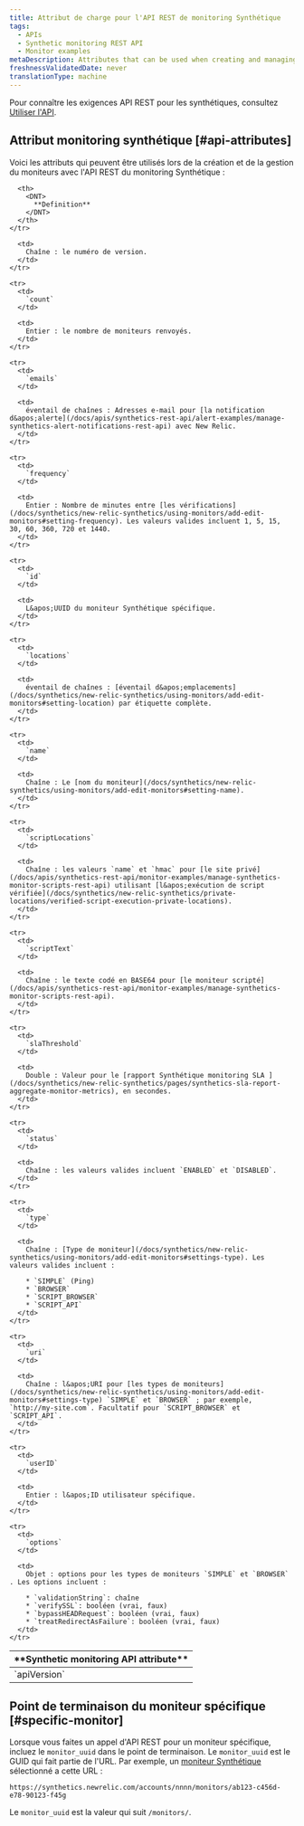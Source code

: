```yaml
---
title: Attribut de charge pour l'API REST de monitoring Synthétique
tags:
  - APIs
  - Synthetic monitoring REST API
  - Monitor examples
metaDescription: Attributes that can be used when creating and managing synthetic monitors via the REST API.
freshnessValidatedDate: never
translationType: machine
---
```


Pour connaître les exigences API REST pour les synthétiques, consultez [Utiliser l&apos;API](/docs/apis/synthetics-rest-api/monitor-examples/manage-synthetics-monitors-rest-api#use-api).

## Attribut monitoring synthétique [#api-attributes]

Voici les attributs qui peuvent être utilisés lors de la création et de la gestion du moniteurs avec l&apos;API REST du monitoring Synthétique :

<table>
  <thead>
    <tr>
      <th style={{ width: "200px" }}>
        <DNT>
          **Synthetic monitoring API attribute**
        </DNT>
      </th>

      <th>
        <DNT>
          **Definition**
        </DNT>
      </th>
    </tr>
  </thead>

  <tbody>
    <tr>
      <td>
        `apiVersion`
      </td>

      <td>
        Chaîne : le numéro de version.
      </td>
    </tr>

    <tr>
      <td>
        `count`
      </td>

      <td>
        Entier : le nombre de moniteurs renvoyés.
      </td>
    </tr>

    <tr>
      <td>
        `emails`
      </td>

      <td>
        éventail de chaînes : Adresses e-mail pour [la notification d&apos;alerte](/docs/apis/synthetics-rest-api/alert-examples/manage-synthetics-alert-notifications-rest-api) avec New Relic.
      </td>
    </tr>

    <tr>
      <td>
        `frequency`
      </td>

      <td>
        Entier : Nombre de minutes entre [les vérifications](/docs/synthetics/new-relic-synthetics/using-monitors/add-edit-monitors#setting-frequency). Les valeurs valides incluent 1, 5, 15, 30, 60, 360, 720 et 1440.
      </td>
    </tr>

    <tr>
      <td>
        `id`
      </td>

      <td>
        L&apos;UUID du moniteur Synthétique spécifique.
      </td>
    </tr>

    <tr>
      <td>
        `locations`
      </td>

      <td>
        éventail de chaînes : [éventail d&apos;emplacements](/docs/synthetics/new-relic-synthetics/using-monitors/add-edit-monitors#setting-location) par étiquette complète.
      </td>
    </tr>

    <tr>
      <td>
        `name`
      </td>

      <td>
        Chaîne : Le [nom du moniteur](/docs/synthetics/new-relic-synthetics/using-monitors/add-edit-monitors#setting-name).
      </td>
    </tr>

    <tr>
      <td>
        `scriptLocations`
      </td>

      <td>
        Chaîne : les valeurs `name` et `hmac` pour [le site privé](/docs/apis/synthetics-rest-api/monitor-examples/manage-synthetics-monitor-scripts-rest-api) utilisant [l&apos;exécution de script vérifiée](/docs/synthetics/new-relic-synthetics/private-locations/verified-script-execution-private-locations).
      </td>
    </tr>

    <tr>
      <td>
        `scriptText`
      </td>

      <td>
        Chaîne : le texte codé en BASE64 pour [le moniteur scripté](/docs/apis/synthetics-rest-api/monitor-examples/manage-synthetics-monitor-scripts-rest-api).
      </td>
    </tr>

    <tr>
      <td>
        `slaThreshold`
      </td>

      <td>
        Double : Valeur pour le [rapport Synthétique monitoring SLA ](/docs/synthetics/new-relic-synthetics/pages/synthetics-sla-report-aggregate-monitor-metrics), en secondes.
      </td>
    </tr>

    <tr>
      <td>
        `status`
      </td>

      <td>
        Chaîne : les valeurs valides incluent `ENABLED` et `DISABLED`.
      </td>
    </tr>

    <tr>
      <td>
        `type`
      </td>

      <td>
        Chaîne : [Type de moniteur](/docs/synthetics/new-relic-synthetics/using-monitors/add-edit-monitors#settings-type). Les valeurs valides incluent :

        * `SIMPLE` (Ping)
        * `BROWSER`
        * `SCRIPT_BROWSER`
        * `SCRIPT_API`
      </td>
    </tr>

    <tr>
      <td>
        `uri`
      </td>

      <td>
        Chaîne : l&apos;URI pour [les types de moniteurs](/docs/synthetics/new-relic-synthetics/using-monitors/add-edit-monitors#settings-type) `SIMPLE` et `BROWSER` ; par exemple, `http://my-site.com`. Facultatif pour `SCRIPT_BROWSER` et `SCRIPT_API`.
      </td>
    </tr>

    <tr>
      <td>
        `userID`
      </td>

      <td>
        Entier : l&apos;ID utilisateur spécifique.
      </td>
    </tr>

    <tr>
      <td>
        `options`
      </td>

      <td>
        Objet : options pour les types de moniteurs `SIMPLE` et `BROWSER` . Les options incluent :

        * `validationString`: chaîne
        * `verifySSL`: booléen (vrai, faux)
        * `bypassHEADRequest`: booléen (vrai, faux)
        * `treatRedirectAsFailure`: booléen (vrai, faux)
      </td>
    </tr>
  </tbody>
</table>

## Point de terminaison du moniteur spécifique [#specific-monitor]

Lorsque vous faites un appel d&apos;API REST pour un moniteur spécifique, incluez le `monitor_uuid` dans le point de terminaison. Le `monitor_uuid` est le GUID qui fait partie de l&apos;URL. Par exemple, un [moniteur Synthétique](/docs/synthetics/new-relic-synthetics/pages/synthetics-overview-page-view-monitors-performance) sélectionné a cette URL :

```
https://synthetics.newrelic.com/accounts/nnnn/monitors/ab123-c456d-e78-90123-f45g
```

Le `monitor_uuid` est la valeur qui suit `/monitors/`.